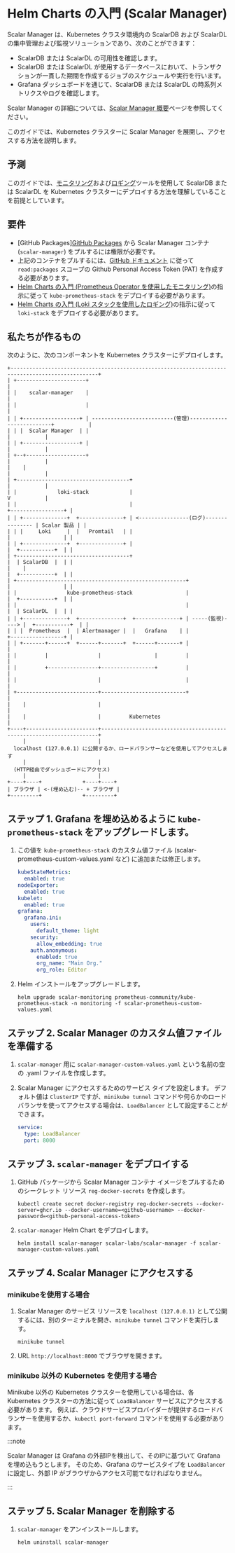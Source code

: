 # Helm Charts の入門 (Scalar Manager)


<TranslationBanner />

Scalar Manager は、Kubernetes クラスタ環境内の ScalarDB および ScalarDL の集中管理および監視ソリューションであり、次のことができます：

* ScalarDB または ScalarDL の可用性を確認します。
* ScalarDB または ScalarDL が使用するデータベースにおいて、トランザクションが一貫した期間を作成するジョブのスケジュールや実行を行います。
* Grafana ダッシュボードを通じて、ScalarDB または ScalarDL の時系列メトリクスやログを確認します。

Scalar Manager の詳細については、[Scalar Manager 概要](../scalar-manager/overview.mdx)ページを参照してください。

このガイドでは、Kubernetes クラスターに Scalar Manager を展開し、アクセスする方法を説明します。

## 予測

このガイドでは、[モニタリング](getting-started-monitoring.mdx)および[ロギング](getting-started-logging.mdx)ツールを使用して ScalarDB または ScalarDL を Kubernetes クラスターにデプロイする方法を理解していることを前提としています。

## 要件

* [GitHub Packages][GitHub Packages](https://github.com/orgs/scalar-labs/packages) から Scalar Manager コンテナ (`scalar-manager`) をプルするには権限が必要です。
* 上記のコンテナをプルするには、[GitHub ドキュメント](https://docs.github.com/en/github/authenticating-to-github/keeping-your-account-and-data-secure/creating-a-personal-access-token) に従って `read:packages` スコープの Github Personal Access Token (PAT) を作成する必要があります。
* [Helm Charts の入門 (Prometheus Operator を使用したモニタリング)](getting-started-monitoring.mdx)の指示に従って `kube-prometheus-stack` をデプロイする必要があります。
* [Helm Charts の入門 (Loki スタックを使用したロギング)](getting-started-logging.mdx)の指示に従って `loki-stack` をデプロイする必要があります。

## 私たちが作るもの

次のように、次のコンポーネントを Kubernetes クラスターにデプロイします。

```
+--------------------------------------------------------------------------------------------------+
| +----------------------+                                                                         |
| |    scalar-manager    |                                                                         |
| |                      |                                                                         |
| | +------------------+ | --------------------------(管理)--------------------------+           |
| | |  Scalar Manager  | |                                                             |           |
| | +------------------+ |                                                             |           |
| +--+-------------------+                                                             |           |
|    |                                                                                 |           |
| +------------------------------------+                                               |           |
| |             loki-stack             |                                               V           |
| |                                    |                                       +-----------------+ |
| | +--------------+  +--------------+ | <----------------(ログ)--------------- | Scalar 製品 | |
| | |     Loki     |  |   Promtail   | |                                       |                 | |
| | +--------------+  +--------------+ |                                       |  +-----------+  | |
| +------------------------------------+                                       |  | ScalarDB  |  | |
|    |                                                                         |  +-----------+  | |
| +------------------------------------------------------+                     |                 | |
| |                kube-prometheus-stack                 |                     |  +-----------+  | |
| |                                                      |                     |  | ScalarDL  |  | |
| | +--------------+  +--------------+  +--------------+ | -----(監視)----> |  +-----------+  | |
| | |  Prometheus  |  | Alertmanager |  |   Grafana    | |                     +-----------------+ |
| | +-------+------+  +------+-------+  +------+-------+ |                                         |
| |         |                |                 |         |                                         |
| |         +----------------+-----------------+         |                                         |
| |                          |                           |                                         |
| +--------------------------+---------------------------+                                         |
|    |                       |                                                                     |
|    |                       |         Kubernetes                                                  |
+----+-----------------------+---------------------------------------------------------------------+
     |                       |
  localhost (127.0.0.1) に公開するか、ロードバランサーなどを使用してアクセスします
     |                       |
  (HTTP経由でダッシュボードにアクセス)
     |                       |
+----+----+             +----+----+
| ブラウザ | <-(埋め込む)-- + ブラウザ |
+---------+             +---------+
```

## ステップ 1. Grafana を埋め込めるように `kube-prometheus-stack` をアップグレードします。

1. この値を `kube-prometheus-stack` のカスタム値ファイル (scalar-prometheus-custom-values.yaml など) に追加または修正します。
   ```yaml
   kubeStateMetrics:
     enabled: true
   nodeExporter:
     enabled: true
   kubelet:
     enabled: true
   grafana:
     grafana.ini:
       users:
         default_theme: light
       security:
         allow_embedding: true
       auth.anonymous:
         enabled: true
         org_name: "Main Org."
         org_role: Editor
   ```

1. Helm インストールをアップグレードします。
   ```console
   helm upgrade scalar-monitoring prometheus-community/kube-prometheus-stack -n monitoring -f scalar-prometheus-custom-values.yaml
   ```

## ステップ 2. Scalar Manager のカスタム値ファイルを準備する

1. `scalar-manager` 用に `scalar-manager-custom-values.yaml` という名前の空の .yaml ファイルを作成します。

1. Scalar Manager にアクセスするためのサービス タイプを設定します。 デフォルト値は `ClusterIP` ですが、`minikube tunnel` コマンドや何らかのロードバランサを使ってアクセスする場合は、`LoadBalancer` として設定することができます。
   ```yaml
   service:
     type: LoadBalancer
     port: 8000
   ```

## ステップ 3. `scalar-manager` をデプロイする

1. GitHub パッケージから Scalar Manager コンテナ イメージをプルするためのシークレット リソース `reg-docker-secrets` を作成します。
   ```console
   kubectl create secret docker-registry reg-docker-secrets --docker-server=ghcr.io --docker-username=<github-username> --docker-password=<github-personal-access-token>
   ```

1. `scalar-manager` Helm Chart をデプロイします。
   ```console
   helm install scalar-manager scalar-labs/scalar-manager -f scalar-manager-custom-values.yaml
   ```

## ステップ 4. Scalar Manager にアクセスする

### minikubeを使用する場合

1. Scalar Manager のサービス リソースを `localhost (127.0.0.1)` として公開するには、別のターミナルを開き、`minikube tunnel` コマンドを実行します。
   ```console
   minikube tunnel
   ```

1. URL `http://localhost:8000` でブラウザを開きます。

### minikube 以外の Kubernetes を使用する場合

Minikube 以外の Kubernetes クラスターを使用している場合は、各 Kubernetes クラスターの方法に従って `LoadBalancer` サービスにアクセスする必要があります。
例えば、クラウドサービスプロバイダーが提供するロードバランサーを使用するか、`kubectl port-forward` コマンドを使用する必要があります。

:::note

Scalar Manager は Grafana の外部IPを検出して、そのIPに基づいて Grafana を埋め込もうとします。
そのため、Grafana のサービスタイプを `LoadBalancer` に設定し、外部 IP がブラウザからアクセス可能でなければなりません。

:::

## ステップ 5. Scalar Manager を削除する
1. `scalar-manager` をアンインストールします。
   ```console
   helm uninstall scalar-manager
   ```
